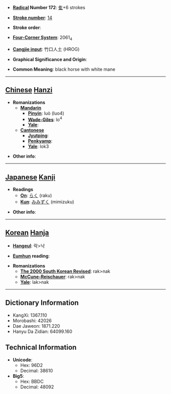 * '''[[Wiktionary:Chinese radical index| Radical]] Number 172''': [[Wiktionary:Chinese radical index 隹|隹]]+6 strokes

* '''[[Wiktionary:Chinese total strokes index|Stroke number]]''': [[Wiktionary:Chinese total strokes index 14|14]]

* '''Stroke order''': 

* '''[[Wiktionary:Chinese four corner index|Four-Corner System]]''': 2061<sub>4</sub>

* '''[[Wiktionary:Chinese Cangjie index|Cangjie input]]''': 竹口人土 (HROG)

* '''Graphical Significance and Origin''': 

* '''Common Meaning''': black horse with white mane

----

== [[Chinese]] [[Hanzi]] ==

* '''Romanizations'''
** '''[[Mandarin]]'''
*** '''[[Pinyin]]''': luò (luo4)
*** '''[[Wade-Giles]]''': lo<sup>4</sup>
*** '''[[Yale]]''': 
** '''[[Cantonese]]'''
*** '''[[Jyutping]]''':
*** '''[[Penkyamp]]''': 
*** '''[[Yale]]''': lok3

* '''Other info''': 

----

== [[Japanese]] [[Kanji]] ==

* '''Readings'''
** '''[[On]]''': [[らく]] (raku)
** '''[[Kun]]''': [[みみずく]] (mimizuku)

* '''Other info''':  

----

== [[Korean]] [[Hanja]] ==

* '''[[Hangeul]]''': 락>낙

* '''[[Eumhun]] reading''': 

* '''Romanizations'''
** '''[[The 2000 South Korean Revised Romanization|The 2000 South Korean Revised]]''': rak>nak
** '''[[McCune-Reischauer]]''': rak>nak
** '''[[Yale]]''': lak>nak

----

== Dictionary Information ==

* KangXi: 1367.110
* Morobashi: 42026
* Dae Jaweon: 1871.220
* Hanyu Da Zidian: 64099.160

== Technical Information ==

* '''Unicode''':
** Hex: 96D2
** Decimal: 38610
* '''Big5''':
** Hex: BBDC
** Decimal: 48092